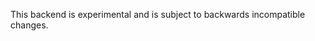 ::: {.callout-warning}
This backend is experimental and is subject to backwards incompatible changes.
:::
